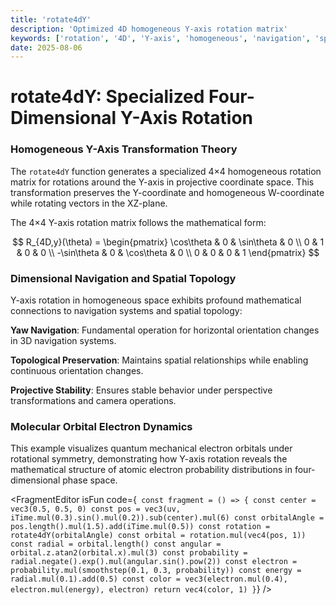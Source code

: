 ```yaml
---
title: 'rotate4dY'
description: 'Optimized 4D homogeneous Y-axis rotation matrix'
keywords: ['rotation', '4D', 'Y-axis', 'homogeneous', 'navigation', 'space']
date: 2025-08-06
---
```



# rotate4dY: Specialized Four-Dimensional Y-Axis Rotation

### Homogeneous Y-Axis Transformation Theory

The `rotate4dY` function generates a specialized 4×4 homogeneous rotation matrix for rotations around the Y-axis in projective coordinate space. This transformation preserves the Y-coordinate and homogeneous W-coordinate while rotating vectors in the XZ-plane.

The 4×4 Y-axis rotation matrix follows the mathematical form:

$$
R_{4D,y}(\theta) = \begin{pmatrix}
\cos\theta & 0 & \sin\theta & 0 \\
0 & 1 & 0 & 0 \\
-\sin\theta & 0 & \cos\theta & 0 \\
0 & 0 & 0 & 1
\end{pmatrix}
$$

### Dimensional Navigation and Spatial Topology

Y-axis rotation in homogeneous space exhibits profound mathematical connections to navigation systems and spatial topology:

**Yaw Navigation**: Fundamental operation for horizontal orientation changes in 3D navigation systems.

**Topological Preservation**: Maintains spatial relationships while enabling continuous orientation changes.

**Projective Stability**: Ensures stable behavior under perspective transformations and camera operations.

### Molecular Orbital Electron Dynamics

This example visualizes quantum mechanical electron orbitals under rotational symmetry, demonstrating how Y-axis rotation reveals the mathematical structure of atomic electron probability distributions in four-dimensional phase space.

<FragmentEditor
        isFun
        code={`
const fragment = () => {
    const center = vec3(0.5, 0.5, 0)
    const pos = vec3(uv, iTime.mul(0.3).sin().mul(0.2)).sub(center).mul(6)
    const orbitalAngle = pos.length().mul(1.5).add(iTime.mul(0.5))
    const rotation = rotate4dY(orbitalAngle)
    const orbital = rotation.mul(vec4(pos, 1))
    const radial = orbital.length()
    const angular = orbital.z.atan2(orbital.x).mul(3)
    const probability = radial.negate().exp().mul(angular.sin().pow(2))
    const electron = probability.mul(smoothstep(0.1, 0.3, probability))
    const energy = radial.mul(0.1).add(0.5)
    const color = vec3(electron.mul(0.4), electron.mul(energy), electron)
    return vec4(color, 1)
}`}
/>
